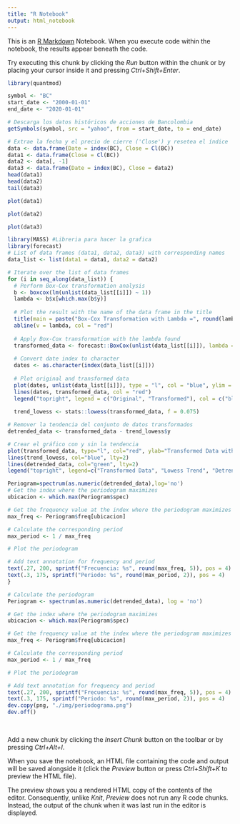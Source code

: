 ```yaml
---
title: "R Notebook"
output: html_notebook
---
```


This is an [R Markdown](http://rmarkdown.rstudio.com) Notebook. When you execute code within the notebook, the results appear beneath the code.

Try executing this chunk by clicking the *Run* button within the chunk or by placing your cursor inside it and pressing *Ctrl+Shift+Enter*.

```r
library(quantmod)

symbol <- "BC"
start_date <- "2000-01-01"
end_date <- "2020-01-01"

# Descarga los datos históricos de acciones de Bancolombia
getSymbols(symbol, src = "yahoo", from = start_date, to = end_date)

# Extrae la fecha y el precio de cierre ('Close') y resetea el índice
data <- data.frame(Date = index(BC), Close = Cl(BC))
data1 <- data.frame(Close = Cl(BC))
data2 <- data[, -1]
data3 <- data.frame(Date = index(BC), Close = data2)
head(data1)
head(data2)
tail(data3)
```

```r
plot(data1)
```

```r
plot(data2)
```

```r
plot(data3)
```

```r
library(MASS) #Libreria para hacer la grafica
library(forecast)
# List of data frames (data1, data2, data3) with corresponding names
data_list <- list(data1 = data1, data2 = data2)

# Iterate over the list of data frames
for (i in seq_along(data_list)) {
  # Perform Box-Cox transformation analysis
  b <- boxcox(lm(unlist(data_list[[i]]) ~ 1))
  lambda <- b$x[which.max(b$y)]
  
  # Plot the result with the name of the data frame in the title
  title(main = paste("Box-Cox Transformation with Lambda =", round(lambda, 3), "for", names(data_list)[i]))
  abline(v = lambda, col = "red")
  
  # Apply Box-Cox transformation with the lambda found
  transformed_data <- forecast::BoxCox(unlist(data_list[[i]]), lambda = lambda)
  
  # Convert date index to character
  dates <- as.character(index(data_list[[i]]))
  
  # Plot original and transformed data
  plot(dates, unlist(data_list[[i]]), type = "l", col = "blue", ylim = range(c(unlist(data_list[[i]]), transformed_data)), xlab = "Date", ylab = "Value", main = paste("Data and Transformed Data for", names(data_list)[i]))
  lines(dates, transformed_data, col = "red")
  legend("topright", legend = c("Original", "Transformed"), col = c("blue", "red"), lty = 1)
  
  trend_lowess <- stats::lowess(transformed_data, f = 0.075)

# Remover la tendencia del conjunto de datos transformados
detrended_data <- transformed_data - trend_lowess$y

# Crear el gráfico con y sin la tendencia
plot(transformed_data, type="l", col="red", ylab="Transformed Data with Trend", main=paste("Original Data, Lowess Trend, and Detrended Data", names(data_list)[i]), ylim=c(-8, max(transformed_data)))
lines(trend_lowess, col="blue", lty=2)
lines(detrended_data, col="green", lty=2)
legend("topright", legend=c("Transformed Data", "Lowess Trend", "Detrended Data"), col=c("red", "blue", "green"))

Periogram=spectrum(as.numeric(detrended_data),log='no')
# Get the index where the periodogram maximizes
ubicacion <- which.max(Periogram$spec)

# Get the frequency value at the index where the periodogram maximizes
max_freq <- Periogram$freq[ubicacion]

# Calculate the corresponding period
max_period <- 1 / max_freq

# Plot the periodogram

# Add text annotation for frequency and period
text(.27, 200, sprintf("Frecuencia: %s", round(max_freq, 5)), pos = 4)
text(.3, 175, sprintf("Periodo: %s", round(max_period, 2)), pos = 4)
}

```

```r
# Calculate the periodogram
Periogram <- spectrum(as.numeric(detrended_data), log = 'no')

# Get the index where the periodogram maximizes
ubicacion <- which.max(Periogram$spec)

# Get the frequency value at the index where the periodogram maximizes
max_freq <- Periogram$freq[ubicacion]

# Calculate the corresponding period
max_period <- 1 / max_freq

# Plot the periodogram

# Add text annotation for frequency and period
text(.27, 200, sprintf("Frecuencia: %s", round(max_freq, 5)), pos = 4)
text(.3, 175, sprintf("Periodo: %s", round(max_period, 2)), pos = 4)
dev.copy(png, "./img/periodograma.png")
dev.off()


```

 

Add a new chunk by clicking the *Insert Chunk* button on the toolbar or by pressing *Ctrl+Alt+I*.

When you save the notebook, an HTML file containing the code and output will be saved alongside it (click the *Preview* button or press *Ctrl+Shift+K* to preview the HTML file).

The preview shows you a rendered HTML copy of the contents of the editor. Consequently, unlike *Knit*, *Preview* does not run any R code chunks. Instead, the output of the chunk when it was last run in the editor is displayed.
